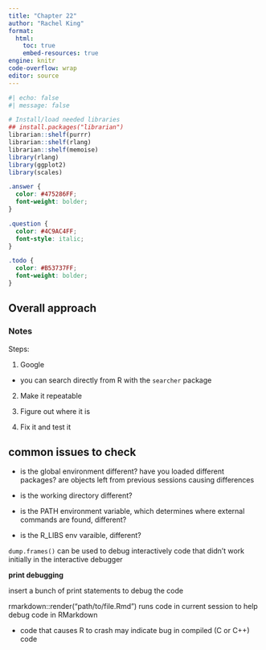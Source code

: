 ```yaml
---
title: "Chapter 22"
author: "Rachel King"
format: 
  html:
    toc: true
    embed-resources: true
engine: knitr
code-overflow: wrap
editor: source
---
```



```r
#| echo: false
#| message: false

# Install/load needed libraries
## install.packages("librarian")
librarian::shelf(purrr)
librarian::shelf(rlang)
librarian::shelf(memoise)
library(rlang)
library(ggplot2)
library(scales)
```



```scss

.answer { 
  color: #475286FF;
  font-weight: bolder;
}

.question {
  color: #4C9AC4FF;
  font-style: italic;
}

.todo {
  color: #B53737FF;
  font-weight: bolder;
}
```


## Overall approach

### Notes

Steps: 

1. Google

- you can search directly from R with the `searcher` package

2. Make it repeatable

3. Figure out where it is

4. Fix it and test it

## common issues to check

- is the global environment different? have you loaded different packages? are objects left from previous sessions causing differences 
- is the working directory different?

- is the PATH environment variable, which determines where external commands are found, different?

- is the R_LIBS env varaible, different?

`dump.frames()` can be used to debug interactively code that didn't work initially in the interactive debugger

**print debugging**

insert a bunch of print statements to debug the code

rmarkdown::render("path/to/file.Rmd") runs code in current session to help debug code in RMarkdown

- code that causes R to crash may indicate bug in compiled (C or C++) code


